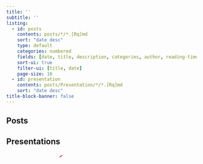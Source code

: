 ```yaml
---
title: ''
subtitle: ''
listing:
  - id: posts
    contents: posts/*/*.[Rq]md
    sort: "date desc"
    type: default
    categories: numbered
    fields: [date, title, description, categories, author, reading-time]
    sort-ui: true
    filter-ui: [title, date]
    page-size: 10
  - id: presentation
    contents: posts/Presentation/*/*.[Rq]md
    sort: "date desc"
title-block-banner: false
---
```


## Posts

::: {#posts}
:::

## Presentations

::: {#presentation}
:::

```{=html}
<svg xmlns="http://www.w3.org/2000/svg" width="100%" height="100%" viewBox="0 0 251 51">
        <style>
            @keyframes draw {
                to {
                    stroke-dashoffset: 0;
                }
            }
        </style>
        <foreignObject width="100%" height="100%">
        <div xmlns="http://www.w3.org/1999/xhtml" style="display: flex; align-items: center; height: 100%; justify-content: center;"><div style="display: inline-flex; align-items: center; margin: 0 -7px 0 -5px;"><svg style="display: inline-block; width: 30px; height: 100%;"  xmlns="http://www.w3.org/2000/svg" fill="none" viewBox="0 0 30 51" height="51" width="30"><path stroke-dasharray="83" stroke-dashoffset="83" style="animation: draw 0.8300000000000001s 0s forwards;" stroke="#D4006A" fill="none" stroke-linecap="round" stroke-linejoin="round" d="M28.5059 3.6123C19.5058 9.1123 -1.12359 39.6123 1.00666 46.6123C2.22398 50.6123 28.5059 38.6123 28.5059 38.6123"></path></svg></div><div style="display: inline-flex; align-items: center; margin: 0 -2.5px 0 0;"><svg style="display: inline-block; width: 7px; height: 100%;"  xmlns="http://www.w3.org/2000/svg" fill="none" viewBox="0 0 7 51" height="51" width="7"><path stroke-dasharray="17" stroke-dashoffset="17" style="animation: draw 0.17s 0.8300000000000001s forwards;" stroke="#D4006A" fill="none" stroke-linecap="round" stroke-linejoin="round" d="M3.30217 23.604C2.72482 23.9566 0.574341 28.3484 1.66563 28.4119C2.75692 28.4755 7.24524 21.8731 4.4886 23.027C3.29045 23.5286 2.14727 24.4054 2.14727 24.4054"></path></svg></div><div style="display: inline-flex; align-items: center; margin: 0 -4.5px 0 0;"><svg style="display: inline-block; width: 9px; height: 100%;"  xmlns="http://www.w3.org/2000/svg" fill="none" viewBox="0 0 9 51" height="51" width="9"><path stroke-dasharray="17" stroke-dashoffset="17" style="animation: draw 0.17s 1s forwards;" stroke="#D4006A" fill="none" stroke-linecap="round" stroke-linejoin="round" d="M3.3522 23.8316C1.86784 24.4052 0.653752 28.489 0.990061 28.894C1.93472 29.1302 3.78484 26.7863 7.70664 21.334"></path></svg></div><div style="display: inline-flex; align-items: center; margin: 0 -4px 0 0;"><svg style="display: inline-block; width: 11px; height: 100%;"  xmlns="http://www.w3.org/2000/svg" fill="none" viewBox="0 0 11 51" height="51" width="11"><path stroke-dasharray="22" stroke-dashoffset="22" style="animation: draw 0.22s 1.17s forwards;" stroke="#D4006A" fill="none" stroke-linecap="round" stroke-linejoin="round" d="M3.07713 25.3392C3.03314 27.7282 6.78706 24.9554 6.03999 23.505C4.44172 21.2653 -0.294204 28.3892 2.71291 28.2186C5.35941 27.9626 10.2422 24.7207 10.2422 24.7207"></path></svg></div><div style="display: inline-flex; align-items: center; margin: 0 -12px 0 2px;"><svg style="display: inline-block; width: 35px; height: 100%;"  xmlns="http://www.w3.org/2000/svg" fill="none" viewBox="0 0 35 51" height="51" width="35"><path stroke-dasharray="162" stroke-dashoffset="162" style="animation: draw 1.62s 1.39s forwards;" stroke="#D4006A" fill="none" stroke-linecap="round" stroke-linejoin="round" d="M16.8032 1.3594C12.7184 0.602171 -1.69718 28.9308 2.30381 28.3593C6.30481 27.7879 33.8032 2.8594 33.8032 2.8594C14.0741 30.0733 5.30273 48.8594 8.80324 49.8594C12.3037 50.8594 30.3027 19.8594 6.80324 39.8594"></path></svg></div><div style="display: inline-flex; align-items: center; margin: 0 -2.5px 0 0;"><svg style="display: inline-block; width: 7px; height: 100%;"  xmlns="http://www.w3.org/2000/svg" fill="none" viewBox="0 0 7 51" height="51" width="7"><path stroke-dasharray="17" stroke-dashoffset="17" style="animation: draw 0.17s 3.01s forwards;" stroke="#D4006A" fill="none" stroke-linecap="round" stroke-linejoin="round" d="M3.30217 23.604C2.72482 23.9566 0.574341 28.3484 1.66563 28.4119C2.75692 28.4755 7.24524 21.8731 4.4886 23.027C3.29045 23.5286 2.14727 24.4054 2.14727 24.4054"></path></svg></div><div style="display: inline-flex; align-items: center; margin: 0 -4.5px 0 0;"><svg style="display: inline-block; width: 13px; height: 100%;"  xmlns="http://www.w3.org/2000/svg" fill="none" viewBox="0 0 13 51" height="51" width="13"><path stroke-dasharray="28" stroke-dashoffset="28" style="animation: draw 0.28s 3.1799999999999997s forwards;" stroke="#D4006A" fill="none" stroke-linecap="round" stroke-linejoin="round" d="M4.02467 23.277C3.02512 22.8065 0.89338 26.614 1.20215 28.0439C1.51091 29.4737 7.5177 23.0864 7.5177 23.0864C7.5177 23.0864 4.71947 27.0005 5.80301 28.3576C6.96087 28.8941 10.5935 24.8364 11.7727 24.2932"></path></svg></div><div style="display: inline-flex; align-items: center; margin: 0 -7px 0 -10px;"><svg style="display: inline-block; width: 49px; height: 100%;"  xmlns="http://www.w3.org/2000/svg" fill="none" viewBox="0 0 49 51" height="51" width="49"><path stroke-dasharray="176" stroke-dashoffset="176" style="animation: draw 1.76s 3.46s forwards;" stroke="#D4006A" fill="none" stroke-linecap="round" stroke-linejoin="round" d="M1.48242 48.3176C8.1298 31.8088 14.4004 21.838 29.9824 2.81763C29.9824 2.81763 10.9824 34.8176 17.4824 37.8176C22.4824 40.1253 47.4824 9.31763 47.4824 9.31763C34.5795 28.6674 30.1369 37.0839 29.4824 45.8176"></path></svg></div><div style="display: inline-flex; align-items: center; margin: 0 -4px 0 0;"><svg style="display: inline-block; width: 11px; height: 100%;"  xmlns="http://www.w3.org/2000/svg" fill="none" viewBox="0 0 11 51" height="51" width="11"><path stroke-dasharray="22" stroke-dashoffset="22" style="animation: draw 0.22s 5.22s forwards;" stroke="#D4006A" fill="none" stroke-linecap="round" stroke-linejoin="round" d="M3.07713 25.3392C3.03314 27.7282 6.78706 24.9554 6.03999 23.505C4.44172 21.2653 -0.294204 28.3892 2.71291 28.2186C5.35941 27.9626 10.2422 24.7207 10.2422 24.7207"></path></svg></div><div style="display: inline-flex; align-items: center; margin: 0 -5px 0 0;"><svg style="display: inline-block; width: 15px; height: 100%;"  xmlns="http://www.w3.org/2000/svg" fill="none" viewBox="0 0 15 51" height="51" width="15"><path stroke-dasharray="27" stroke-dashoffset="27" style="animation: draw 0.27s 5.4399999999999995s forwards;" stroke="#D4006A" fill="none" stroke-linecap="round" stroke-linejoin="round" d="M4.42188 23.1724L1.16211 28.4658C3.87099 25.9122 7.65167 23.2024 8.42922 23.7108C8.87781 23.9799 6.69468 26.9705 7.8311 27.4191C8.96753 27.8677 11.8983 25.565 14.0814 24.7575"></path></svg></div><div style="display: inline-flex; align-items: center; margin: 0 -4px 0 -10px;"><svg style="display: inline-block; width: 23px; height: 100%;"  xmlns="http://www.w3.org/2000/svg" fill="none" viewBox="0 0 23 51" height="51" width="23"><path stroke-dasharray="75" stroke-dashoffset="75" style="animation: draw 0.75s 5.709999999999999s forwards;" stroke="#D4006A" fill="none" stroke-linecap="round" stroke-linejoin="round" d="M15.8299 24.1058C14.7224 20.2293 8.05794 29.529 11.1896 27.8486C13.4811 26.531 17.2991 22.5381 17.2991 22.5381C15.8865 28.7238 1.15713 50.9628 1.47176 43.8335C1.59134 36.4678 10.0592 36.074 20.9856 24.7167"></path></svg></div><div style="display: inline-flex; align-items: center; margin: 0 -4px 0 -9px;"><svg style="display: inline-block; width: 21px; height: 100%;"  xmlns="http://www.w3.org/2000/svg" fill="none" viewBox="0 0 21 51" height="51" width="21"><path stroke-dasharray="70" stroke-dashoffset="70" style="animation: draw 0.7000000000000001s 6.459999999999999s forwards;" stroke="#D4006A" fill="none" stroke-linecap="round" stroke-linejoin="round" d="M12.7596 23.2466C11.7764 22.8447 9.49733 28.5405 10.2142 28.4672C10.931 28.3939 16.2577 23.541 16.1552 24.1849C16.7988 27.8118 2.76345 49.8665 1.16523 44.1016C0.00381581 39.4883 5.35733 40.4355 20.0861 24.6317"></path></svg></div><div style="display: inline-flex; align-items: center; margin: 0 -4px 0 0;"><svg style="display: inline-block; width: 13px; height: 100%;"  xmlns="http://www.w3.org/2000/svg" fill="none" viewBox="0 0 13 51" height="51" width="13"><path stroke-dasharray="36" stroke-dashoffset="36" style="animation: draw 0.36s 7.159999999999999s forwards;" stroke="#D4006A" fill="none" stroke-linecap="round" stroke-linejoin="round" d="M5.99958 25C5.73591 21.1582 1.99899 25.5 1.49941 28C1.00013 30.5 7.65454 23.3545 7.65454 23.3545C3.5802 27.3691 3.29278 30.5313 4.09638 30.7478C5.08629 31.0263 12.2012 24.7466 12.2012 24.7466"></path></svg></div><div style="display: inline-flex; align-items: center; margin: 0 -2.5px 0 0;"><svg style="display: inline-block; width: 7px; height: 100%;"  xmlns="http://www.w3.org/2000/svg" fill="none" viewBox="0 0 7 51" height="51" width="7"><path stroke-dasharray="17" stroke-dashoffset="17" style="animation: draw 0.17s 7.52s forwards;" stroke="#D4006A" fill="none" stroke-linecap="round" stroke-linejoin="round" d="M3.30217 23.604C2.72482 23.9566 0.574341 28.3484 1.66563 28.4119C2.75692 28.4755 7.24524 21.8731 4.4886 23.027C3.29045 23.5286 2.14727 24.4054 2.14727 24.4054"></path></svg></div></div></foreignObject></svg>
```
